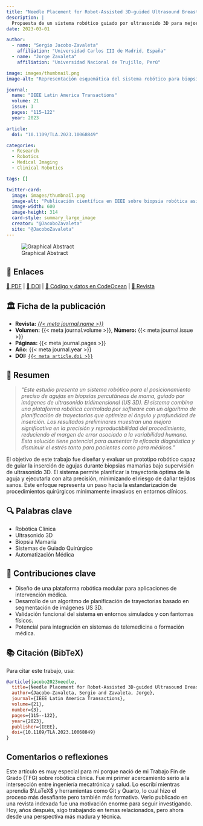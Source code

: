 ```yaml
---
title: "Needle Placement for Robot-Assisted 3D-guided Ultrasound Breast Biopsy: A Preliminary Study"
description: |
  Propuesta de un sistema robótico guiado por ultrasonido 3D para mejorar la precisión y reproducibilidad del posicionamiento de agujas en biopsias mamarias.
date: 2023-03-01

author: 
  - name: "Sergio Jacobo-Zavaleta"
    affiliation: "Universidad Carlos III de Madrid, España"
  - name: "Jorge Zavaleta"
    affiliation: "Universidad Nacional de Trujillo, Perú"

image: images/thumbnail.png
image-alt: "Representación esquemática del sistema robótico para biopsia asistida por ultrasonido"

journal: 
  name: "IEEE Latin America Transactions"
  volume: 21
  issue: 3
  pages: "115–122"
  year: 2023

article:
  doi: "10.1109/TLA.2023.10068849"

categories:
  - Research
  - Robotics
  - Medical Imaging
  - Clinical Robotics

tags: []

twitter-card:
  image: images/thumbnail.png
  image-alt: "Publicación científica en IEEE sobre biopsia robótica asistida por ultrasonido"
  image-width: 600
  image-height: 314
  card-style: summary_large_image
  creator: "@JacoboZavaleta"
  site: "@JacoboZavaleta"
---
```


![Graphical Abstract](images/GraphicalAbstract.png)

## 📎 Enlaces

[📄 PDF](https://doi.org/{{< meta article.doi >}}) | 
[🔗 DOI](https://doi.org/{{< meta article.doi >}}) | 
[🐙 Código y datos en CodeOcean](https://codeocean.com/capsule/1270271/tree/v1) | 
[📖 Revista](https://ieeexplore.ieee.org/document/10068849)

## 🏛️ Ficha de la publicación

- **Revista:** [*{{< meta journal.name >}}*](https://ieeexplore.ieee.org/xpl/RecentIssue.jsp?punumber=99)
- **Volumen:** {{< meta journal.volume >}}, **Número:** {{< meta journal.issue >}}
- **Páginas:** {{< meta journal.pages >}}
- **Año:** {{< meta journal.year >}}
- **DOI:** [`{{< meta article.doi >}}`](https://doi.org/{{< meta article.doi >}})

## 📄 Resumen

> *"Este estudio presenta un sistema robótico para el posicionamiento preciso de agujas en biopsias percutáneas de mama, guiado por imágenes de ultrasonido tridimensional (US 3D). El sistema combina una plataforma robótica controlada por software con un algoritmo de planificación de trayectorias que optimiza el ángulo y profundidad de inserción. Los resultados preliminares muestran una mejora significativa en la precisión y reproductibilidad del procedimiento, reduciendo el margen de error asociado a la variabilidad humana. Esta solución tiene potencial para aumentar la eficacia diagnóstica y disminuir el estrés tanto para pacientes como para médicos."*

El objetivo de este trabajo fue diseñar y evaluar un prototipo robótico capaz de guiar la inserción de agujas durante biopsias mamarias bajo supervisión de ultrasonido 3D. El sistema permite planificar la trayectoria óptima de la aguja y ejecutarla con alta precisión, minimizando el riesgo de dañar tejidos sanos. Este enfoque representa un paso hacia la estandarización de procedimientos quirúrgicos mínimamente invasivos en entornos clínicos.

## 🔍 Palabras clave

- Robótica Clínica
- Ultrasonido 3D
- Biopsia Mamaria
- Sistemas de Guiado Quirúrgico
- Automatización Médica

## 🧩 Contribuciones clave

- Diseño de una plataforma robótica modular para aplicaciones de intervención médica.
- Desarrollo de un algoritmo de planificación de trayectorias basado en segmentación de imágenes US 3D.
- Validación funcional del sistema en entornos simulados y con fantomas físicos.
- Potencial para integración en sistemas de telemedicina o formación médica.

## 📚 Citación (BibTeX)

Para citar este trabajo, usa:

```bibtex
@article{jacobo2023needle,
  title={Needle Placement for Robot-Assisted 3D-guided Ultrasound Breast Biopsy: A Preliminary Study},
  author={Jacobo-Zavaleta, Sergio and Zavaleta, Jorge},
  journal={IEEE Latin America Transactions},
  volume={21},
  number={3},
  pages={115--122},
  year={2023},
  publisher={IEEE},
  doi={10.1109/TLA.2023.10068849}
}
```

## Comentarios o reflexiones

Este artículo es muy especial para mí porque nació de mi Trabajo Fin de Grado (TFG) sobre robótica clínica. Fue mi primer acercamiento serio a la intersección entre ingeniería mecatrónica y salud. Lo escribí mientras aprendía $\LaTeX$ y herramientas como Git y Quarto, lo cual hizo el proceso más desafiante pero también más formativo. Verlo publicado en una revista indexada fue una motivación enorme para seguir investigando. Hoy, años después, sigo trabajando en temas relacionados, pero ahora desde una perspectiva más madura y técnica. 

